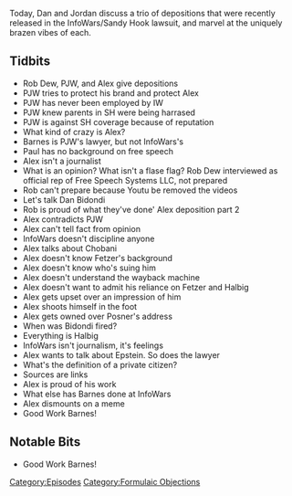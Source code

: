 {{DEFAULTSORT:
    #_EPISODE_0378:Formulaic Objections Part 2
}}{{Episode
    | title           = Formulaic Objections Part 2
    | caption         = [https://knowledgefight.libsyn.com/knowledge-fight-formulaic-objections-part-2 Listen to this episode on Libsyn]
    | episodeNumber   = 378
    | length          = 03:08:26
    | airDate         = December 16, 2019
    | episodeType     = [[:Category:Formulaic Objections|Formulaic Objections]]
    | appearance      = [[Rob Dew]], [[Paul Joseph Watson]], [[Dan Bidondi]], [[Hamdi Ulukaya]], [[Jim Fetzer]], [[Wolfgang Halbig]], [[Lenny Posner]], [[Robert Barnes]]
    | previousEpisode = [[377: December 6-10, 2019]]
    | nextEpisode     = [[379: December 13-16, 2019]]
}}

{{Stub}}

Today, Dan and Jordan discuss a trio of depositions that were recently released in the InfoWars/Sandy Hook lawsuit, and marvel at the uniquely brazen vibes of each.

==Tidbits==

*Rob Dew, PJW, and Alex give depositions
*PJW tries to protect his brand and protect Alex
*PJW has never been employed by IW
*PJW knew parents in SH were being harrased
*PJW is against SH coverage because of reputation
*What kind of crazy is Alex?
*Barnes is PJW's lawyer, but not InfoWars's
*Paul has no background on free speech
*Alex isn't a journalist
*What is an opinion? What isn't a flase flag? Rob Dew interviewed as official rep of Free Speech Systems LLC, not prepared
*Rob can't prepare because Youtu be removed the videos
*Let's talk Dan Bidondi
*Rob is proud of what they've done' Alex deposition part 2
*Alex contradicts PJW
*Alex can't tell fact from opinion
*InfoWars doesn't discipline anyone
*Alex talks about Chobani
*Alex doesn't know Fetzer's background
*Alex doesn't know who's suing him
*Alex doesn't understand the wayback machine
*Alex doesn't want to admit his reliance on Fetzer and Halbig
*Alex gets upset over an impression of him
*Alex shoots himself in the foot
*Alex gets owned over Posner's address
*When was Bidondi fired?
*Everything is Halbig
*InfoWars isn't journalism, it's feelings
*Alex wants to talk about Epstein. So does the lawyer
*What's the definition of a private citizen?
*Sources are links
*Alex is proud of his work
*What else has Barnes done at InfoWars
*Alex dismounts on a meme
*Good Work Barnes!

==Notable Bits==

*Good Work Barnes!

[[Category:Episodes]]
[[Category:Formulaic Objections]]
